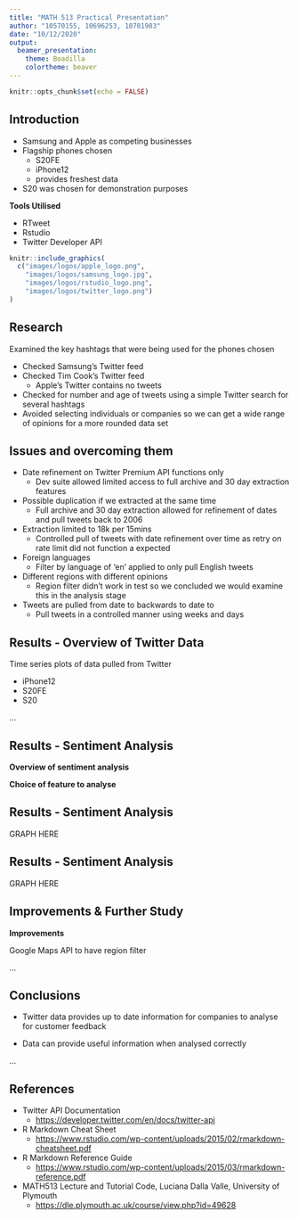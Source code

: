 ```yaml
---
title: "MATH 513 Practical Presentation"
author: "10570155, 10696253, 10701983"
date: "10/12/2020"
output: 
  beamer_presentation: 
    theme: Boadilla
    colortheme: beaver
---
```


```r
knitr::opts_chunk$set(echo = FALSE)
```

## Introduction

- Samsung and Apple as competing businesses
- Flagship phones chosen
  + S20FE
  + iPhone12
  + provides freshest data
- S20 was chosen for demonstration purposes

__Tools Utilised__

- RTweet
- Rstudio
- Twitter Developer API

```r

knitr::include_graphics(
  c("images/logos/apple_logo.png",
    "images/logos/samsung_logo.jpg",
    "images/logos/rstudio_logo.png", 
    "images/logos/twitter_logo.png")
)
```


## Research

Examined the key hashtags that were being used for the phones chosen

- Checked Samsung's Twitter feed
- Checked Tim Cook's Twitter feed
  + Apple's Twitter contains no tweets
- Checked for number and age of tweets using a simple Twitter search for several hashtags
- Avoided selecting individuals or companies so we can get a wide range of opinions for a more rounded data set


## Issues and overcoming them

- Date refinement on Twitter Premium API functions only
  + Dev suite allowed limited access to full archive and 30 day extraction features
- Possible duplication if we extracted at the same time
  + Full archive and 30 day extraction allowed for refinement of dates and pull tweets back to 2006
- Extraction limited to 18k per 15mins
  + Controlled pull of tweets with date refinement over time as retry on rate limit did not function a expected
- Foreign languages
  + Filter by language of 'en' applied to only pull English tweets
- Different regions with different opinions
  + Region filter didn't work in test so we concluded we would examine this in the analysis stage
- Tweets are pulled from date to backwards to date to
  + Pull tweets in a controlled manner using weeks and days


## Results - Overview of Twitter Data

Time series plots of data pulled from Twitter

- iPhone12
- S20FE
- S20

...

## Results - Sentiment Analysis

__Overview of sentiment analysis__


__Choice of feature to analyse__


## Results - Sentiment Analysis

GRAPH HERE


## Results - Sentiment Analysis

GRAPH HERE



## Improvements & Further Study

__Improvements__

Google Maps API to have region filter

  
...


## Conclusions

- Twitter data provides up to date information for companies to analyse for customer feedback

- Data can provide useful information when analysed correctly



...

## References

- Twitter API Documentation
  + [https://developer.twitter.com/en/docs/twitter-api](https://developer.twitter.com/en/docs/twitter-api)

- R Markdown Cheat Sheet
  + [https://www.rstudio.com/wp-content/uploads/2015/02/rmarkdown-cheatsheet.pdf](https://www.rstudio.com/wp-content/uploads/2015/02/rmarkdown-cheatsheet.pdf)

- R Markdown Reference Guide
  - [https://www.rstudio.com/wp-content/uploads/2015/03/rmarkdown-reference.pdf](https://www.rstudio.com/wp-content/uploads/2015/03/rmarkdown-reference.pdf)

- MATH513 Lecture and Tutorial Code, Luciana Dalla Valle, University of Plymouth
  - [https://dle.plymouth.ac.uk/course/view.php?id=49628](https://dle.plymouth.ac.uk/course/view.php?id=49628)


